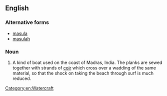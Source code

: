==English==

===Alternative forms===
* [[masula]]
* [[masulah]]

===Noun===
{{head|en|noun|head=[[masoola]] [[boat]]}}

# A kind of boat used on the coast of Madras, India.  The planks are sewed together with strands of [[coir]] which cross over a wadding of the same material, so that the shock on taking the beach through surf is much reduced.
[[Category:en:Watercraft]]